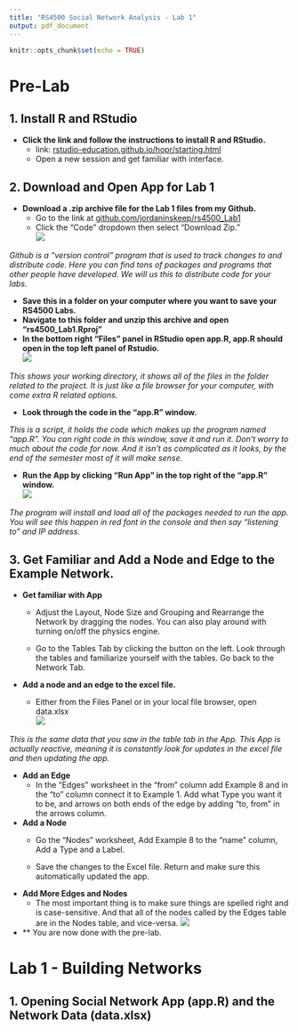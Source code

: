```yaml
---
title: "RS4500 Social Network Analysis - Lab 1"
output: pdf_document
---
```


```r
knitr::opts_chunk$set(echo = TRUE)
```

# Pre-Lab

## 1. Install R and RStudio

* **Click the link and follow the instructions to install R and RStudio.**
  + link: [rstudio-education.github.io/hopr/starting.html](https://rstudio-education.github.io/hopr/starting.html)
  + Open a new session and get familiar with interface.
  
## 2. Download and Open App for Lab 1
* **Download a .zip archive file for the Lab 1 files from my Github.**
  + Go to the link at [github.com/jordaninskeep/rs4500_Lab1](https://github.com/jordaninskeep/rs4500_Lab1)
  + Click the "Code" dropdown then select "Download Zip."  
![](data/downloadZip.png)  
  
*Github is a "version control" program that is used to track changes to and distribute code. Here you can find tons of packages and programs that other people have developed. We will us this to distribute code for your labs.*  

  * **Save this in a folder on your computer where you want to save your RS4500 Labs.**  
  * **Navigate to this folder and unzip this archive and open "rs4500_Lab1.Rproj"**  
  * **In the bottom right "Files" panel in RStudio open app.R, app.R should open in the top left panel of Rstudio.**  
  ![](data/openApp.png)
    
*This shows your working directory, it shows all of the files in the folder related to the project. It is just like a file browser for your computer, with come extra R related options.*  
  
  * **Look through the code in the "app.R" window.**  
  
  *This is a script, it holds the code which makes up the program named "app.R". You can right code in this window, save it and run it. Don't worry to much about the code for now. And it isn't as complicated as it looks, by the end of the semester most of it will make sense.*  

  * **Run the App by clicking "Run App" in the top right of the "app.R" window.**  
  ![](data/runApp.png)
  
*The program will install and load all of the packages needed to run the app. You will see this happen in red font in the console and then say "listening to" and IP address.*  

## 3. Get Familiar and Add a Node and Edge to the Example Network.

* **Get familiar with App**  

  + Adjust the Layout, Node Size and Grouping and Rearrange the Network by dragging the nodes. You can also play around with turning on/off the physics engine.  
  
  + Go to the Tables Tab by clicking the button on the left. Look through the tables and familiarize yourself with the tables.  Go back to the Network Tab. 
  
  
* **Add a node and an edge to the excel file.**  
 
  + Either from the Files Panel or in your local file browser, open data.xlsx  
  ![](data/data.png)
  
*This is the same data that you saw in the table tab in the App. This App is actually reactive, meaning it is constantly look for updates in the excel file and then updating the app.*   

* **Add an Edge**
  +   In the "Edges" worksheet in the "from" column add Example 8 and in the "to" column connect it to Example 1. Add what Type you want it to be, and arrows on both ends of the edge by adding "to, from" in the arrows column.  
  
* **Add a Node**
  + Go the "Nodes" worksheet, Add Example 8 to the "name" column, Add a Type and a Label.  
  
  + Save the changes to the Excel file. Return and make sure this automatically updated the app. 
  
* **Add More Edges and Nodes**  
  + The most important thing is to make sure things are spelled right and is case-sensitive. And that all of the nodes called by the Edges table are in the Nodes table, and vice-versa. 
![](data/example8.png)
  
* ** You are now done with the pre-lab.   

# Lab 1 - Building Networks

## 1. Opening Social Network App (app.R) and the Network Data (data.xlsx)

  
 


